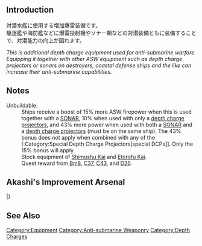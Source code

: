 {{EquipmentInfo|226}}

==Introduction==
対潜水艦に使用する増加爆雷装備です。<br>
駆逐艦や海防艦などに爆雷投射機やソナー類などの対潜装備ともに装備することで、対潜能力の向上が図れます。

''This is additional depth charge equipment used for anti-submarine warfare.''<br>
''Equipping it together with other ASW equipment such as depth charge projectors or sonars on destroyers, coastal defense ships and the like can increase their anti-submarine capabilities.''

==Notes==
;Unbuildable.
:Ships receive a boost of 15% more ASW firepower when this is used together with a [[:Category:SONAR|SONAR]], 10% when used with only a [[:Category:Depth Charge Projectors|depth charge projectors]], and 43% more power when used with both a [[:Category:SONAR|SONAR]] and a [[:Category:Depth Charge Projectors|depth charge projectors]] (must be on the same ship). The 43% bonus does not apply when combined with any of the [:Category:Special Depth Charge Projectors|special DCPs]]. Only the 15% bonus will apply.
:Stock equipment of [[Shimushu|Shimushu Kai]] and [[Etorofu|Etorofu Kai]].
:Quest reward from [[Quests#Bm8|Bm8]], [[Quests#C37|C37]], [[Quests#C43|C43]], and [[Quests#D26|D26]].

==Akashi's Improvement Arsenal==
{{AkashiWorkshop}}
{{AkashiWorkshopLine
|Name={{PAGENAME}}
|ItemType=DepthCharge
|Fuel=10
|Ammo=90
|Steel=10
|Baux=60
|Mats0-5=3/4
|Mats6-9=4/5
|Mats10=5/9
|Screws0-5=1/1
|Screws6-9=2/3
|Screws10=3/6
|EquipConsume0-5=-
|EquipConsume6-9=1x{{DepthCharge|Type 95 Depth Charge}}
|EquipConsume10=2x{{DepthCharge|Type 95 Depth Charge}}
|Sun=&nbsp;<br>&nbsp;<br>K<br>&nbsp;
|Mon=S<br>&nbsp;<br>&nbsp;<br>&nbsp;
|Tue=S<br>&nbsp;<br>&nbsp;<br>N
|Wed=S<br>E<br>&nbsp;<br>N
|Thu=S<br>E<br>K<br>N
|Fri=&nbsp;<br>E<br>K<br>&nbsp;
|Sat=&nbsp;<br>E<br>K<br>&nbsp;
|2ndShip=[[Shimushu]]<br>[[Etorofu]]<br>[[Kamikaze]]<br>[[Naka#Second Upgrade|Naka Kai Ni]]
|Notes=Upgrades to [[Type 2 Depth Charge]].
}}
|}

==See Also==
{{Equipmentlist}}
[[Category:Equipment]]
[[Category:Anti-submarine Weaponry]]
[[Category:Depth Charges]]